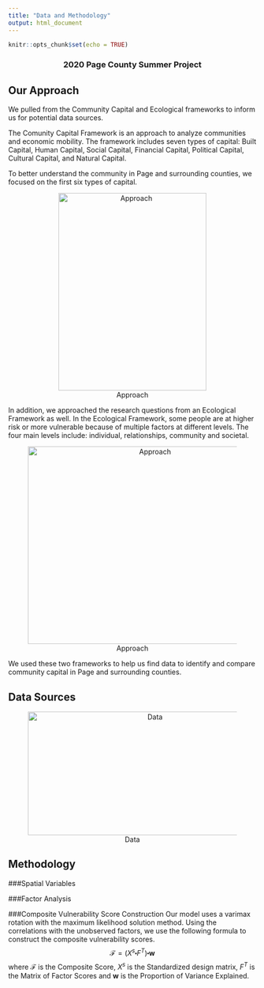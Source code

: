 ```yaml
---
title: "Data and Methodology"
output: html_document
---
```


```r
knitr::opts_chunk$set(echo = TRUE)
```

### 2020 Page County Summer Project {style=text-align:center}


## Our Approach

We pulled from the Community Capital and Ecological frameworks to inform us for potential data sources.  

The Comunity Capital Framework is an approach to analyze communities and economic mobility. The framework includes seven types of capital: Built Capital, Human Capital, Social Capital, Financial Capital, Political Capital, Cultural Capital, and Natural Capital.

To better understand the community in Page and surrounding counties, we focused on the first six types of capital. 


<center>
![Approach](/images/capital.png){width=300px height=400px}
</center>



In addition, we approached the research questions from an Ecological Framework as well. In the Ecological Framework, some people are at higher risk or more vulnerable because of multiple factors at different levels. The four main levels include: individual, relationships, community and societal.  

<center>
![Approach](/images/vulnerable.png){width=500px height=400px}
</center>

We used these two frameworks to help us find data to identify and compare community capital in Page and surrounding counties.

## Data Sources
<center>
![Data](/images/data.png){width=500px height=250px}
</center>


## Methodology

###Spatial Variables

###Factor Analysis

###Composite Vulnerability Score Construction
Our model uses a varimax rotation with the maximum likelihood solution method. Using the correlations with the unobserved factors, we use the following formula to construct the composite vulnerability scores.
$$\mathcal{F} = (X^s\centerdot F^T) \centerdot \textbf{w}$$
where $\mathcal{F}$ is the Composite Score, 
$X^s$ is the Standardized design matrix, $F^T$ is the Matrix of Factor Scores and $\textbf{w}$ is the Proportion of Variance Explained.